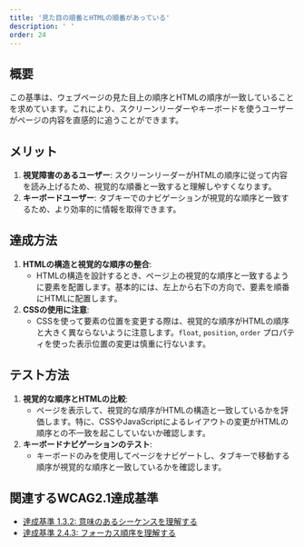 ```yaml
---
title: '見た目の順番とHTMLの順番があっている'
description: ' '
order: 24
---
```


## 概要
この基準は、ウェブページの見た目上の順序とHTMLの順序が一致していることを求めています。これにより、スクリーンリーダーやキーボードを使うユーザーがページの内容を直感的に追うことができます。

## メリット
1. **視覚障害のあるユーザー**: スクリーンリーダーがHTMLの順序に従って内容を読み上げるため、視覚的な順番と一致すると理解しやすくなります。
2. **キーボードユーザー**: タブキーでのナビゲーションが視覚的な順序と一致するため、より効率的に情報を取得できます。

## 達成方法
1. **HTMLの構造と視覚的な順序の整合**:
    - HTMLの構造を設計するとき、ページ上の視覚的な順序と一致するように要素を配置します。基本的には、左上から右下の方向で、要素を順番にHTMLに配置します。
2. **CSSの使用に注意**:
    - CSSを使って要素の位置を変更する際は、視覚的な順序がHTMLの順序と大きく異ならないように注意します。`float`, `position`, `order` プロパティを使った表示位置の変更は慎重に行ないます。

## テスト方法
1. **視覚的な順序とHTMLの比較**:
    - ページを表示して、視覚的な順序がHTMLの構造と一致しているかを評価します。特に、CSSやJavaScriptによるレイアウトの変更がHTMLの順序との不一致を起こしていないか確認します。
2. **キーボードナビゲーションのテスト**:
    - キーボードのみを使用してページをナビゲートし、タブキーで移動する順序が視覚的な順序と一致しているかを確認します。

## 関連するWCAG2.1達成基準
- [達成基準 1.3.2: 意味のあるシーケンスを理解する](https://waic.jp/translations/WCAG21/Understanding/meaningful-sequence)
- [達成基準 2.4.3: フォーカス順序を理解する](https://waic.jp/translations/WCAG21/Understanding/focus-order.html)
